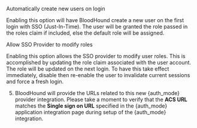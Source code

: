 
  Automatically create new users on login

  Enabling this option will have BloodHound create a new user on the first login with SSO (Just-In-Time). The user will be granted the role passed in the roles claim if included, else the default role will be assigned.

 Allow SSO Provider to modify roles

  Enabling this option allows the SSO provider to modify user roles. This is accomplished by updating the role claim associated with the user account. The role will be updated on the next login. 
  To have this take effect immediately, disable then re-enable the user to invalidate current sessions and force a fresh login.

5.  BloodHound will provide the URLs related to this new {auth_mode} provider integration. Please take a moment to verify that the **ACS URL** matches the **Single sign on URL** specified in the {auth_mode} application integration page during setup of the {auth_mode} integration.
